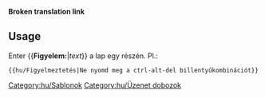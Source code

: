 <noinclude>'''Broken translation link'''{{en/-}}</noinclude>{{ambox
| type  = content
| text  = <strong>Figyelmeztetés</strong><br>{{{1|Bárki is írta ezt a sablont, semmi különös figyelmeztetéssel nem élt, így ezt alkalomadtán el lehet távolítani.}}}
}}<noinclude>

==Usage==
Enter <nowiki>{{</nowiki>'''Figyelem:'''|''text''<nowiki>}}</nowiki> a lap egy részén. Pl.:
<pre>{{hu/Figyelmeztetés|Ne nyomd meg a ctrl-alt-del billentyűkombinációt}}</pre>

[[Category:hu/Sablonok]][[Category:hu/Üzenet dobozok]]</noinclude>
